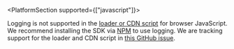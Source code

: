 <VersionRequirement product="Logs for JavaScript" sdk="Sentry JavaScript SDK" minVersion="9.41.0" />

<PlatformSection supported={["javascript"]}>

<Alert level="warning">

Logging is not supported in the [loader or CDN script](/platforms/javascript/install/loader/) for browser JavaScript. We recommend installing the SDK via [NPM](/platforms/javascript/install/npm/) to use logging. We are tracking support for the loader and CDN script in [this GitHub issue](https://github.com/getsentry/sentry-javascript/issues/16314).

</Alert>

</PlatformSection>
